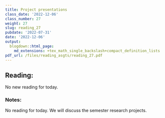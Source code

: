 ```yaml
---
title: Project presentations
class_date: '2022-12-06'
class_number: 27
weight: 27
slug: reading_27
pubdate: '2022-07-31'
date: '2022-12-06'
output:
  blogdown::html_page:
    md_extensions: +tex_math_single_backslash+compact_definition_lists
pdf_url: /files/reading_asgts/reading_27.pdf
---
```

## Reading:

No new reading for today.

### Notes:

No reading for today. We will discuss the semester research projects.
